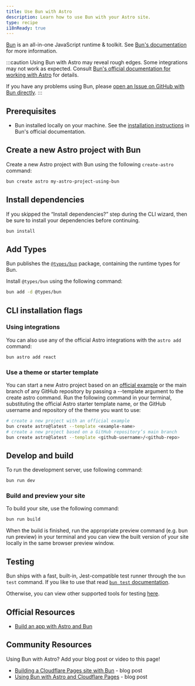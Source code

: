 ```yaml
---
title: Use Bun with Astro
description: Learn how to use Bun with your Astro site.
type: recipe
i18nReady: true
---
```


[Bun](https://bun.sh/) is an all-in-one JavaScript runtime & toolkit. See [Bun's documentation](https://bun.sh/docs) for more information.

:::caution
Using Bun with Astro may reveal rough edges. Some integrations may not work as expected. Consult [Bun's official documentation for working with Astro](https://bun.sh/guides/ecosystem/astro) for details.

If you have any problems using Bun, please [open an Issue on GitHub with Bun directly](https://github.com/oven-sh/bun/issues/new/choose).
:::

## Prerequisites

- Bun installed locally on your machine. See the [installation instructions](https://bun.sh/docs/installation) in Bun's official documentation.

## Create a new Astro project with Bun

Create a new Astro project with Bun using the following `create-astro` command:

```bash
bun create astro my-astro-project-using-bun
```

## Install dependencies

If you skipped the “Install dependencies?” step during the CLI wizard, then be sure to install your dependencies before continuing.

```bash
bun install
```

## Add Types

Bun publishes the [`@types/bun`](https://www.npmjs.com/package/@types/bun) package, containing the runtime types for Bun.

Install `@types/bun` using the following command:

```sh
bun add -d @types/bun
```

## CLI installation flags

### Using integrations

You can also use any of the official Astro integrations with the `astro add` command:

```bash
bun astro add react
```

### Use a theme or starter template

You can start a new Astro project based on an [official example](https://github.com/withastro/astro/tree/main/examples) or the main branch of any GitHub repository by passing a --template argument to the create astro command.
Run the following command in your terminal, substituting the official Astro starter template name, or the GitHub username and repository of the theme you want to use:

```bash
# create a new project with an official example
bun create astro@latest --template <example-name>
# create a new project based on a GitHub repository’s main branch
bun create astro@latest --template <github-username>/<github-repo>
```

## Develop and build

To run the development server, use following command:

```bash
bun run dev
```

### Build and preview your site

To build your site, use the following command:

```bash
bun run build
```

When the build is finished, run the appropriate preview command (e.g. bun run preview) in your terminal and you can view the built version of your site locally in the same browser preview window.

## Testing

Bun ships with a fast, built-in, Jest-compatible test runner through the `bun test` command. If you like to use that read [`bun test` documentation](https://bun.sh/docs/cli/test).

Otherwise, you can view other supported tools for testing [here](https://docs.astro.build/en/guides/testing/).

## Official Resources

- [Build an app with Astro and Bun](https://bun.sh/guides/ecosystem/astro)

## Community Resources

Using Bun with Astro? Add your blog post or video to this page!

- [Building a Cloudflare Pages site with Bun](https://blog.otterlord.dev/posts/hello-from-bun/) - blog post
- [Using Bun with Astro and Cloudflare Pages](https://handerson.hashnode.dev/using-bun-with-astro-and-cloudflare-pages) - blog post
